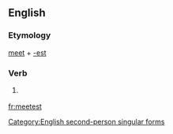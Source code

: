 ==English==

===Etymology===
[[meet]] + [[-est]]

===Verb===
{{infl|en|verb form}}

# {{archaic}} {{form of|Second-person singular simple present form|meet}}

[[Category:English second-person singular forms]]

[[fr:meetest]]